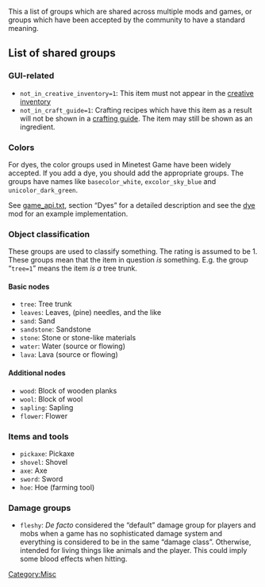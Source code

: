 {{LuaTips}}
This a list of groups which are shared across multiple mods and games, or groups which have been accepted by the community to have a standard meaning.

== List of shared groups ==
=== GUI-related ===
* <code>not_in_creative_inventory=1</code>: This item must not appear in the [https://wiki.minetest.net/index.php?title=Creative_inventory creative inventory]
* <code>not_in_craft_guide=1</code>: Crafting recipes which have this item as a result will not be shown in a [http://wiki.minetest.net/Crafting_guide crafting guide]. The item may still be shown as an ingredient.

=== Colors ===
For dyes, the color groups used in Minetest Game have been widely accepted. If you add a dye, you should add the appropriate groups. The groups have names like <code>basecolor_white</code>, <code>excolor_sky_blue</code> and <code>unicolor_dark_green</code>.

See [https://github.com/minetest/minetest_game/blob/master/game_api.txt game_api.txt], section “Dyes” for a detailed description and see the [https://github.com/minetest/minetest_game/tree/master/mods/dye/init.lua dye] mod for an example implementation.

=== Object classification ===
These groups are used to classify something. The rating is assumed to be 1. These groups mean that the item in question ''is'' something. E.g. the group “<code>tree=1</code>” means the item ''is a'' tree trunk.

==== Basic nodes ====
* <code>tree</code>: Tree trunk
* <code>leaves</code>: Leaves, (pine) needles, and the like
* <code>sand</code>: Sand
* <code>sandstone</code>: Sandstone
* <code>stone</code>: Stone or stone-like materials
* <code>water</code>: Water (source or flowing)
* <code>lava</code>: Lava (source or flowing)

==== Additional nodes ====
* <code>wood</code>: Block of wooden planks
* <code>wool</code>: Block of wool
* <code>sapling</code>: Sapling
* <code>flower</code>: Flower

=== Items and tools ===
* <code>pickaxe</code>: Pickaxe
* <code>shovel</code>: Shovel
* <code>axe</code>: Axe
* <code>sword</code>: Sword
* <code>hoe</code>: Hoe (farming tool)

=== Damage groups ===
* <code>fleshy</code>: ''De facto'' considered the “default” damage group for players and mobs when a game has no sophisticated damage system and everything is considered to be in the same “damage class”. Otherwise, intended for living things like animals and the player. This could imply some blood effects when hitting.
[[Category:Misc]]
